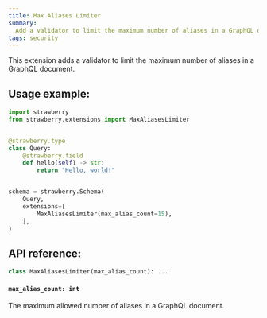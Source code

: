 ```yaml
---
title: Max Aliases Limiter
summary:
  Add a validator to limit the maximum number of aliases in a GraphQL document.
tags: security
---
```



This extension adds a validator to limit the maximum number of aliases in a
GraphQL document.

## Usage example:

```python
import strawberry
from strawberry.extensions import MaxAliasesLimiter


@strawberry.type
class Query:
    @strawberry.field
    def hello(self) -> str:
        return "Hello, world!"


schema = strawberry.Schema(
    Query,
    extensions=[
        MaxAliasesLimiter(max_alias_count=15),
    ],
)
```

## API reference:

```python
class MaxAliasesLimiter(max_alias_count): ...
```

#### `max_alias_count: int`

The maximum allowed number of aliases in a GraphQL document.
